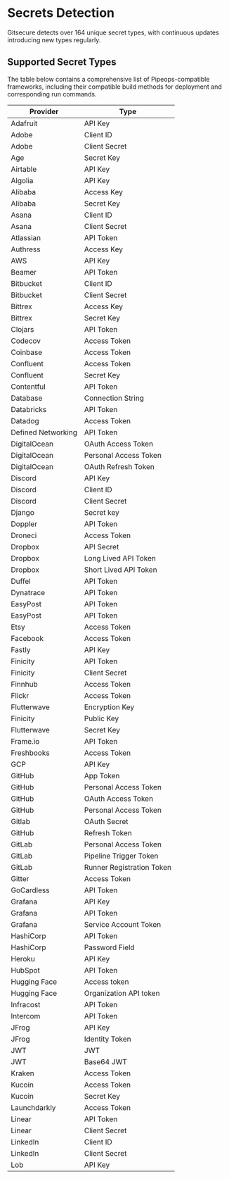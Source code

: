 # Secrets Detection

Gitsecure detects over 164 unique secret types, with continuous updates introducing new types regularly.

## Supported Secret Types

The table below contains a comprehensive list of Pipeops-compatible frameworks, including their compatible build methods for deployment and corresponding run commands.

| Provider                   | Type                   |
|----------------------------|------------------------|
| Adafruit                  | API Key                |
| Adobe                     | Client ID              |
| Adobe                     | Client Secret          |
| Age                       | Secret Key             |
| Airtable                  | API Key                |
| Algolia                   | API Key                |
| Alibaba                   | Access Key             |
| Alibaba                   | Secret Key             |
| Asana                     | Client ID              |
| Asana                     | Client Secret          |
| Atlassian                 | API Token              |
| Authress                  | Access Key             |
| AWS                       | API Key                |
| Beamer                    | API Token              |
| Bitbucket                 | Client ID              |
| Bitbucket                 | Client Secret          |
| Bittrex                   | Access Key             |
| Bittrex                   | Secret Key             |
| Clojars                   | API Token              |
| Codecov                   | Access Token           |
| Coinbase                  | Access Token           |
| Confluent                 | Access Token           |
| Confluent                 | Secret Key             |
| Contentful                | API Token              |
| Database                  | Connection String      |
| Databricks                | API Token              |
| Datadog                   | Access Token           |
| Defined Networking        | API Token              |
| DigitalOcean              | OAuth Access Token     |
| DigitalOcean              | Personal Access Token  |
| DigitalOcean              | OAuth Refresh Token    |
| Discord                   | API Key                |
| Discord                   | Client ID              |
| Discord                   | Client Secret          |
| Django                    | Secret key             |
| Doppler                   | API Token              |
| Droneci                   | Access Token           |
| Dropbox                   | API Secret             |
| Dropbox                   | Long Lived API Token   |
| Dropbox                   | Short Lived API Token  |
| Duffel                    | API Token              |
| Dynatrace                 | API Token              |
| EasyPost                  | API Token              |
| EasyPost                  | API Token              |
| Etsy                      | Access Token           |
| Facebook                  | Access Token           |
| Fastly                    | API Key                |
| Finicity                  | API Token              |
| Finicity                  | Client Secret          |
| Finnhub                   | Access Token           |
| Flickr                    | Access Token           |
| Flutterwave               | Encryption Key         |
| Finicity                  | Public Key             |
| Flutterwave               | Secret Key             |
| Frame.io                  | API Token              |
| Freshbooks                | Access Token           |
| GCP                       | API Key                |
| GitHub                    | App Token              |
| GitHub                    | Personal Access Token  |
| GitHub                    | OAuth Access Token     |
| GitHub                    | Personal Access Token  |
| Gitlab                    | OAuth Secret           |
| GitHub                    | Refresh Token          |
| GitLab                    | Personal Access Token  |
| GitLab                    | Pipeline Trigger Token |
| GitLab                    | Runner Registration Token|
| Gitter                    | Access Token           |
| GoCardless                | API Token              |
| Grafana                   | API Key                |
| Grafana                   | API Token              |
| Grafana                   | Service Account Token  |
| HashiCorp                 | API Token              |
| HashiCorp                 | Password Field         |
| Heroku                    | API Key                |
| HubSpot                   | API Token              |
| Hugging Face              | Access token           |
| Hugging Face              | Organization API token |
| Infracost                 | API Token              |
| Intercom                  | API Token              |
| JFrog                     | API Key                |
| JFrog                     | Identity Token         |
| JWT                       | JWT                    |
| JWT                       | Base64 JWT             |
| Kraken                    | Access Token           |
| Kucoin                    | Access Token           |
| Kucoin                    | Secret Key             |
| Launchdarkly              | Access Token           |
| Linear                    | API Token              |
| Linear                    | Client Secret          |
| LinkedIn                  | Client ID              |
| LinkedIn                  | Client Secret          |
| Lob                       | API Key                |

